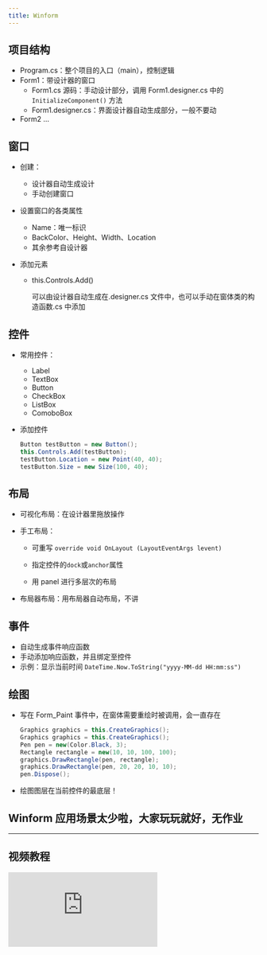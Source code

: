 ---
title: Winform
---

## 项目结构

- Program.cs：整个项目的入口（main），控制逻辑
- Form1：带设计器的窗口
  - Form1.cs 源码：手动设计部分，调用 Form1.designer.cs 中的`InitializeComponent()` 方法
  - Form1.designer.cs：界面设计器自动生成部分，一般不要动
- Form2 ...

## 窗口

- 创建：
  - 设计器自动生成设计
  - 手动创建窗口
- 设置窗口的各类属性
  - Name：唯一标识
  - BackColor、Height、Width、Location
  - 其余参考自设计器
- 添加元素

  - this.Controls.Add()

    可以由设计器自动生成在.designer.cs 文件中，也可以手动在窗体类的构造函数.cs 中添加

## 控件

- 常用控件：
  - Label
  - TextBox
  - Button
  - CheckBox
  - ListBox
  - ComoboBox
- 添加控件

  ```c#
  Button testButton = new Button();
  this.Controls.Add(testButton);
  testButton.Location = new Point(40, 40);
  testButton.Size = new Size(100, 40);
  ```

## 布局

- 可视化布局：在设计器里拖放操作

- 手工布局：

  - 可重写 `override void OnLayout (LayoutEventArgs levent)`
  - 指定控件的`dock`或`anchor`属性

  - 用 panel 进行多层次的布局

- 布局器布局：用布局器自动布局，不讲

## 事件

- 自动生成事件响应函数
- 手动添加响应函数，并且绑定至控件
- 示例：显示当前时间 `DateTime.Now.ToString("yyyy-MM-dd HH:mm:ss")`

## 绘图

- 写在 Form_Paint 事件中，在窗体需要重绘时被调用，会一直存在

  ```c#
  Graphics graphics = this.CreateGraphics();
  Graphics graphics = this.CreateGraphics();
  Pen pen = new(Color.Black, 3);
  Rectangle rectangle = new(10, 10, 100, 100);
  graphics.DrawRectangle(pen, rectangle);
  graphics.DrawRectangle(pen, 20, 20, 10, 10);
  pen.Dispose();
  ```

- 绘图图层在当前控件的最底层！

## Winform 应用场景太少啦，大家玩玩就好，无作业

---

## 视频教程

<div style={{ position: "relative", padding: "30% 45%" }}>
  <iframe
    style={{
      position: "absolute",
      width: "100%",
      height: "100%",
      left: 0,
      top: 0,
    }}
    src="https://player.bilibili.com/player.html?aid=765901878&bvid=BV1vr4y1e7pe&cid=490985394&page=6&as_wide=1&high_quality=1&danmaku=0"
    frameborder="no"
    scrolling="no"
    allowfullscreen="true"
  ></iframe>
</div>
